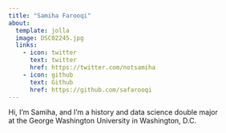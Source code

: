 ```yaml
---
title: "Samiha Farooqi"
about:
  template: jolla
  image: DSC02245.jpg
  links:
    - icon: twitter
      text: twitter
      href: https://twitter.com/notsamiha
    - icon: github
      text: Github
      href: https://github.com/safarooqi
---
```


Hi, I'm Samiha, and I'm a history and data science double major \
at the George Washington University in Washington, D.C.


 
